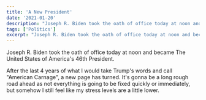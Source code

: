 ```yaml
---
title: 'A New President'
date: '2021-01-20'
description: "Joseph R. Biden took the oath of office today at noon and became The United States of America's 46th President."
tags: ['Politics']
excerpt: "Joseph R. Biden took the oath of office today at noon and became The United States of America's 46th President."
---
```


Joseph R. Biden took the oath of office today at noon and became The United States of America's 46th President.

After the last 4 years of what I would take Trump's words and call "American Carnage", a new page has turned. It's gonna be a long rough road ahead as not everything is going to be fixed quickly or immediately, but somehow I still feel like my stress levels are a little lower.
